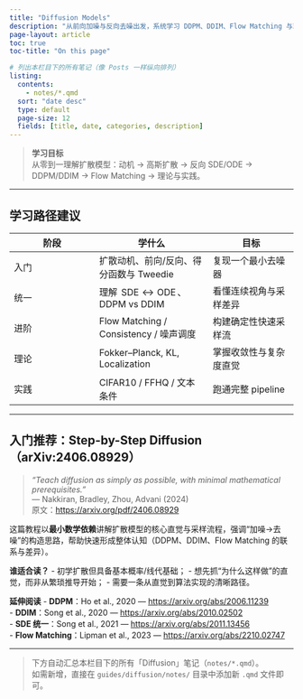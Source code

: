 ```yaml
---
title: "Diffusion Models"
description: "从前向加噪与反向去噪出发，系统学习 DDPM、DDIM、Flow Matching 与理论基础。"
page-layout: article
toc: true
toc-title: "On this page"

# 列出本栏目下的所有笔记（像 Posts 一样纵向排列）
listing:
  contents:
    - notes/*.qmd
  sort: "date desc"
  type: default
  page-size: 12
  fields: [title, date, categories, description]
---
```


> **学习目标**  
> 从零到一理解扩散模型：动机 → 高斯扩散 → 反向 SDE/ODE → DDPM/DDIM → Flow Matching → 理论与实践。

---

## 学习路径建议

| 阶段 | 学什么 | 目标 |
|------|--------|------|
| 入门 | 扩散动机、前向/反向、得分函数与 Tweedie | 复现一个最小去噪器 |
| 统一 | 理解 $\,\text{SDE}\leftrightarrow\text{ODE}\,$、DDPM vs DDIM | 看懂连续视角与采样差异 |
| 进阶 | Flow Matching / Consistency / 噪声调度 | 构建确定性快速采样流 |
| 理论 | Fokker–Planck, KL, Localization | 掌握收敛性与复杂度直觉 |
| 实践 | CIFAR10 / FFHQ / 文本条件 | 跑通完整 pipeline |

---

## 入门推荐：Step-by-Step Diffusion（arXiv:2406.08929）

> *“Teach diffusion as simply as possible, with minimal mathematical prerequisites.”*  
> — Nakkiran, Bradley, Zhou, Advani (2024)  
> 原文：<https://arxiv.org/pdf/2406.08929>

这篇教程以**最小数学依赖**讲解扩散模型的核心直觉与采样流程，强调“加噪→去噪”的构造思路，帮助快速形成整体认知（DDPM、DDIM、Flow Matching 的联系与差异）。

**谁适合读？**
- 初学扩散但具备基本概率/线代基础；
- 想先抓“为什么这样做”的直觉，而非从繁琐推导开始；
- 需要一条从直觉到算法实现的清晰路径。

**延伸阅读**
- **DDPM**：Ho et al., 2020 — <https://arxiv.org/abs/2006.11239>  
- **DDIM**：Song et al., 2020 — <https://arxiv.org/abs/2010.02502>  
- **SDE 统一**：Song et al., 2021 — <https://arxiv.org/abs/2011.13456>  
- **Flow Matching**：Lipman et al., 2023 — <https://arxiv.org/abs/2210.02747>

---

> 下方自动汇总本栏目下的所有「Diffusion」笔记（`notes/*.qmd`）。  
> 如需新增，直接在 `guides/diffusion/notes/` 目录中添加新 `.qmd` 文件即可。
